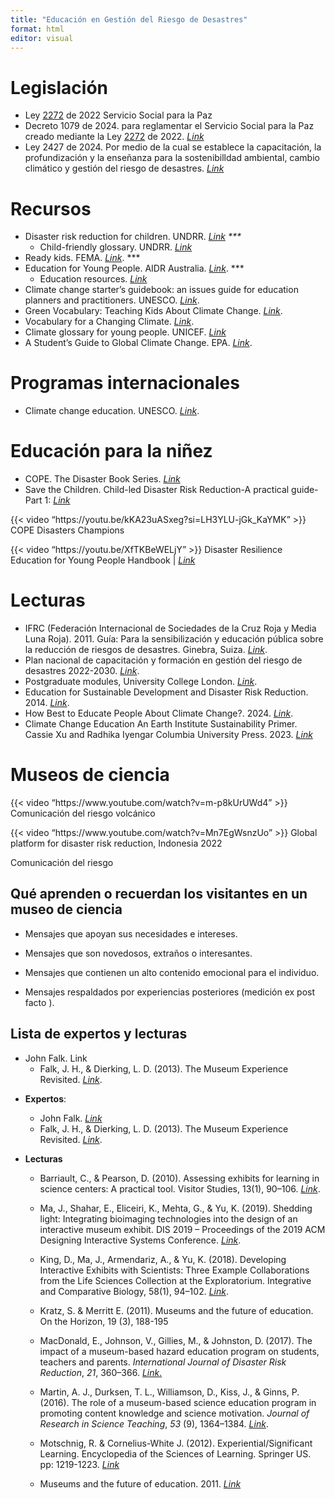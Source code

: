 ```yaml
---
title: "Educación en Gestión del Riesgo de Desastres"
format: html
editor: visual
---
```


# Legislación

-   Ley [2272](https://www.funcionpublica.gov.co/eva/gestornormativo/norma.php?i=197883#2272 "vinculo") de 2022 Servicio Social para la Paz
-   Decreto 1079 de 2024. para reglamentar el Servicio Social para la Paz creado mediante la Ley [2272](https://www.funcionpublica.gov.co/eva/gestornormativo/norma.php?i=197883#2272 "vinculo") de 2022. [*Link*](https://www.funcionpublica.gov.co/eva/gestornormativo/norma.php?i=249476)
-   Ley 2427 de 2024. Por medio de la cual se establece la capacitación, la profundización y la enseñanza para la sostenibilldad ambiental, cambio climático y gestión del riesgo de desastres. [*Link*](https://www.funcionpublica.gov.co/eva/gestornormativo/norma.php?i=250916)

# Recursos

-   Disaster risk reduction for children. UNDRR. [*Link*](https://www.undrr.org/implementing-sendai-framework/sendai-framework-action/disaster-risk-reduction-for-children) *\*\*\**
    -   Child-friendly glossary. UNDRR. [*Link*](https://www.preventionweb.net/publication/child-friendly-glossary)
-   Ready kids. FEMA. [*Link*](https://www.ready.gov/es/kids). \*\*\*
-   Education for Young People. AIDR Australia. [*Link*](https://schools.aidr.org.au/). \*\*\*
    -   Education resources. [*Link*](https://schools.aidr.org.au/disaster-resilience-education/teaching-resources/#/)
-   Climate change starter's guidebook: an issues guide for education planners and practitioners. UNESCO. [*Link*](https://unesdoc.unesco.org/ark:/48223/pf0000211136).
-   Green Vocabulary: Teaching Kids About Climate Change. [*Link*](https://www.performingenglish.net/green-vocabulary-teaching-kids-about-climate-change/).
-   Vocabulary for a Changing Climate. [*Link*](https://kidsagainstclimatechange.co/vocabulary-for-a-changing-climate/).
-   Climate glossary for young people. UNICEF. [*Link*](https://www.unicef.org/lac/media/19321/file/climate-glossary-for-young-people.pdf)
-   A Student's Guide to Global Climate Change. EPA. [*Link*](https://archive.epa.gov/climatechange/kids/glossary.html).

# Programas internacionales

-   Climate change education. UNESCO. [*Link*](https://www.unesco.org/en/climate-change/education).

# Educación para la niñez

-   COPE. The Disaster Book Series. [*Link*](https://cope-disaster-champions.com/)
-   Save the Children. Child-led Disaster Risk Reduction-A practical guide-Part 1: [*Link*](https://resourcecentre.savethechildren.net/document/child-led-disaster-risk-reduction-practical-guide-part-1https://resourcecentre.savethechildren.net/document/child-led-disaster-risk-reduction-practical-guide-part-1)

::: {layout-ncol="2"}
{{< video "https://youtu.be/kKA23uASxeg?si=LH3YLU-jGk_KaYMK" >}} COPE Disasters Champions

{{< video "https://youtu.be/XfTKBeWELjY" >}} Disaster Resilience Education for Young People Handbook \| [*Link*](https://knowledge.aidr.org.au/resources/handbook-disaster-resilience-education-for-young-people/)
:::

::: {layout-ncol="2"}
:::

# Lecturas

-   IFRC (Federación Internacional de Sociedades de la Cruz Roja y Media Luna Roja). 2011. Guía: Para la sensibilización y educación pública sobre la reducción de riesgos de desastres. Ginebra, Suiza. [*Link*](https://www.preventionweb.net/files/61592_302200publicawarenessddrguidees.pdf).
-   Plan nacional de capacitación y formación en gestión del riesgo de desastres 2022-2030. [*Link*](https://repositorio.gestiondelriesgo.gov.co/handle/20.500.11762/38718?fbclid=IwAR18I1UGQjs6QY50qGJiSpHwZSovFTo_q9wL8p4Q0k7jh9bBsOUFgX5aqrk).
-   Postgraduate modules, University College London. [*Link*](https://www.ucl.ac.uk/risk-disaster-reduction/study/postgraduate-modules).
-   Education for Sustainable Development and Disaster Risk Reduction. 2014. [*Link*](https://books.google.com.co/books?id=SCM9BAAAQBAJ).
-   How Best to Educate People About Climate Change?. 2024. [*Link*](https://news.climate.columbia.edu/2024/01/22/how-best-to-educate-people-about-climate-change/#:~:text=Climate%20change%20is%20multidimensional%20and,%2C%20biology%2C%20geochemistry%20and%20economics.).
-   Climate Change Education An Earth Institute Sustainability Primer. Cassie Xu and Radhika Iyengar Columbia University Press. 2023. [*Link*](https://books.google.com.co/books?id=0brFEAAAQBAJ&printsec=frontcover&dq=Climate+Change+Education+An+Earth+Institute+Sustainability+Primer&hl=es-419&newbks=1&newbks_redir=0&sa=X&redir_esc=y#v=onepage&q=Climate%20Change%20Education%20An%20Earth%20Institute%20Sustainability%20Primer&f=false)

# Museos de ciencia

::: {layout-ncol="2"}
{{< video "https://www.youtube.com/watch?v=m-p8kUrUWd4" >}} Comunicación del riesgo volcánico

{{< video "https://www.youtube.com/watch?v=Mn7EgWsnzUo" >}} Global platform for disaster risk reduction, Indonesia 2022

Comunicación del riesgo
:::

::: callout-tip
## Qué aprenden o recuerdan los visitantes en un museo de ciencia

-   Mensajes que apoyan sus necesidades e intereses.

-   Mensajes que son novedosos, extraños o interesantes.

-   Mensajes que contienen un alto contenido emocional para el individuo.

-   Mensajes respaldados por experiencias posteriores (medición ex post facto ).
:::

## Lista de expertos y lecturas

-   John Falk. Link
    -   Falk, J. H., & Dierking, L. D. (2013). The Museum Experience Revisited. [*Link*](https://books.google.com.co/books?id=Pzo3-SI3DPAC&printsec=frontcover&source=gbs_ge_summary_r&cad=0#v=onepage&q&f=false).

<!-- -->

-   **Expertos**:

    -   John Falk. [*Link*](https://scholar.google.com/citations?user=1hytoUMAAAAJ&hl=en&oi=sra)
    -   Falk, J. H., & Dierking, L. D. (2013). The Museum Experience Revisited. [*Link*](https://doi.org/10.4324/9781315417851).

-   **Lecturas**

    -   Barriault, C., & Pearson, D. (2010). Assessing exhibits for learning in science centers: A practical tool. Visitor Studies, 13(1), 90–106. [*Link*](https://doi.org/10.1080/10645571003618824).

    -   Ma, J., Shahar, E., Eliceiri, K., Mehta, G., & Yu, K. (2019). Shedding light: Integrating bioimaging technologies into the design of an interactive museum exhibit. DIS 2019 – Proceedings of the 2019 ACM Designing Interactive Systems Conference. [*Link*](https://doi.org/10.1145/3322276.3322299).

    -   King, D., Ma, J., Armendariz, A., & Yu, K. (2018). Developing Interactive Exhibits with Scientists: Three Example Collaborations from the Life Sciences Collection at the Exploratorium. Integrative and Comparative Biology, 58(1), 94–102. [*Link*](https://doi.org/10.1093/icb/icy010).

    -   Kratz, S. & Merritt E. (2011). Museums and the future of education. On the Horizon, 19 (3), 188-195

    -   MacDonald, E., Johnson, V., Gillies, M., & Johnston, D. (2017). The impact of a museum-based hazard education program on students, teachers and parents. *International Journal of Disaster Risk Reduction*, *21*, 360–366. [*Link*.](https://doi.org/10.1016/j.ijdrr.2017.01.010)

    -   Martin, A. J., Durksen, T. L., Williamson, D., Kiss, J., & Ginns, P. (2016). The role of a museum-based science education program in promoting content knowledge and science motivation. *Journal of Research in Science Teaching*, *53* (9), 1364–1384. [*Link*](https://doi.org/10.1002/tea.21332).

    -   Motschnig, R. & Cornelius-White J. (2012). Experiential/Significant Learning. Encyclopedia of the Sciences of Learning. Springer US. pp: 1219-1223. [*Link*](https://doi.org/10.1007/978-1-4419-1428-6_574)

    -   Museums and the future of education. 2011. [*Link*](https://www.emerald.com/insight/content/doi/10.1108/10748121111163896/full/html)